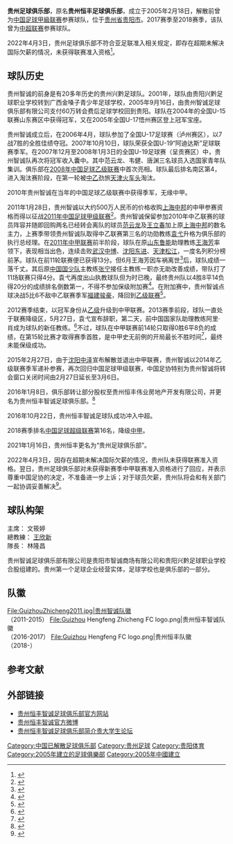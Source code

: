 {{Football club infobox
| clubname  = 贵州队<br>Guizhou F.C.
| image     = [[File:Guizhou_Hengfeng_FC_logo.png|180px]]
| fullname  = 贵州足球俱乐部
| nickname  = 
| founded   = 2005年
| dissolved = 2022年4月3日
| city      = [[贵州|贵州]][[贵阳市|贵阳市]]
| ground    = [[贵阳市奥林匹克体育中心|贵阳市奥林匹克体育中心]]
| capacity  = 51,686人
| owner     = [[贵州恒丰伟业|贵州恒丰伟业]]
| ceotitle  = 董事长
| ceo       = 文筱婷
| manager   = [[王欣新|王欣新]]
| league    = [[中國足球甲級聯賽|中國足球甲級聯賽]]
| season    = [[2021年中國足球甲級聯賽|2021]]
| position  = 中甲，第 12 位
| pattern_la1=|pattern_b1=
| leftarm1=FFFFFF|body1=FFFFFF|rightarm1=FFFFFF|shorts1=FFFFFF|socks1=FFFFFF
| pattern_la2=|pattern_b2=_redcollar|pattern_ra2=
| leftarm2=E60000|body2=E60000|rightarm2=E60000|shorts2=E60000|socks2=E60000
}}

'''贵州足球俱乐部'''，原名'''贵州恒丰足球俱乐部'''，成立于2005年2月18日，解散前曾为[[中国足球甲級联赛|中国足球甲級联赛]]参赛球队，位于[[贵州省|贵州省]][[贵阳市|贵阳市]]。2017赛季至2018赛季，该队曾为[[中超联赛|中超联赛]]参赛球队。

2022年4月3日，贵州足球俱乐部不符合亚足联准入相关规定，即存在超期未解决国际欠薪的情况，未获得联赛准入资格<ref>{{cite web |title=贵州足球俱乐部未获新赛季中甲联赛准入资格 |url=http://news.sohu.com/a/535071277_121106687 |website=搜狐 |accessdate=2022-04-05}}</ref>。

== 球队历史 ==
贵州智诚的前身是有20多年历史的贵州兴黔足球队。2001年，球队由贵阳兴黔足球职业学校转到广西金嗓子青少年足球学校，2005年9月16日，由贵州智诚足球俱乐部有限公司支付60万转会费后足球学校回到贵阳。球队在2004年的全国U-15联赛山东赛区中获得冠军，又在2005年全国U-17悟州赛区登上冠军宝座。

贵州智诚成立后，在2006年4月，球队参加了全国U-17足球赛（泸州赛区），以7战7胜的全胜佳绩夺冠。2007年10月10日，球队荣获全国U-19“阿迪达斯”足球联赛季军。在2007年12月至2008年1月3日的全国U-19足球赛（呈贡赛区）中，贵州智诚队再次将冠军收入囊中。其中范云龙、韦健、唐渊三名球员入选国家青年队集训。俱乐部在[[2008年中国足球乙级联赛|2008年中国足球乙级联赛]]中首次亮相。球队最后排名南区第4，进入淘汰赛阶段，在第一轮被[[中乙|中乙]]劲旅[[天津火车头|天津火车头]]淘汰。

2010年贵州智诚在当年的中国足球乙级联赛中获得季军，无缘中甲。

2011年1月28日，贵州智诚以大约500万人民币的价格收购[[上海浦东中邦足球俱乐部|上海中邦]]的中甲参赛资格而得以征战[[2011年中国足球甲级联赛|2011年中国足球甲级联赛]]<ref>{{Cite web |url=http://sports.163.com/11/0129/20/6RJHAI3I00051C8L.html |title=西部足球2011迎中甲新军 贵州智诚成功收购中邦 |access-date=2011-02-01 |archive-date=2020-09-25 |archive-url=https://web.archive.org/web/20200925173913/http://sports.163.com/11/0129/20/6RJHAI3I00051C8L.html |dead-url=no }}</ref>。贵州智诚保留参加2010年中乙联赛的球员阵容并随即回购两名已经转会离队的球员[[范云龙|范云龙]]及[[王立春|王立春]]加上原[[上海浦东中邦足球俱乐部|上海中邦]]的数名主力，上赛季带领贵州智诚队取得中乙联赛第三名的功勋教练[[袁弋|袁弋]]升格为俱乐部的执行总经理。在[[2011年中国足球甲级联赛|2011年中甲联赛]]前半阶段，球队在原[[山东鲁能泰山足球俱乐部|山东鲁能]]助理教练[[王海芳|王海芳]]率领下，表现相当出色，连续击败[[湖北武汉中博职业足球俱乐部|武汉中博]]、[[沈阳东进足球俱乐部|沈阳东进]]、[[天津松江足球俱乐部|天津松江]]，一度名列积分榜前茅。球队在前11轮联赛便已获得13分。但6月王海芳因车祸离世<ref>{{Cite web |url=http://news.163.com/11/0604/05/75M9JRIS00014AED.html |title=王永珀叔叔王海芳2日晚因车祸去世 |access-date=2011-11-29 |archive-url=https://web.archive.org/web/20150417000342/http://news.163.com/11/0604/05/75M9JRIS00014AED.html |archive-date=2015-04-17 |dead-url=yes }}</ref>后，球队成绩一落千丈。其后原[[中国国家少年足球队|中国国少队]]主教练[[张宁_(足球教练)|张宁]]接任主教练一职亦无助改善成绩，带队打了11场联赛只得4分。袁弋再度出山执教球队但为时已晚，最终贵州队以4胜8平14负得20分的成绩排名倒数第一，不得不参加保级附加赛<ref>{{Cite web |url=http://sports.sohu.com/20111101/n324157574.shtml |title=贵州2011年赛季总结：交昂贵学费 两换帅毁于天灾人祸 |access-date=2011-11-05 |archive-date=2016-03-04 |archive-url=https://web.archive.org/web/20160304221629/http://sports.sohu.com/20111101/n324157574.shtml |dead-url=no }}</ref>。在附加赛中，贵州智诚点球决战5比6不敌中乙联赛季军[[福建骏豪足球俱乐部|福建骏豪]]，降回到[[2012年中国足球乙级联赛|乙级联赛]]<ref>{{Cite web |url=http://sports.sina.com.cn/b/2011-11-29/17205849084.shtml |title=中甲附加赛-李超建功 福建点球6-5险胜贵州冲甲 |access-date=2011-11-29 |archive-date=2016-03-04 |archive-url=https://web.archive.org/web/20160304094127/http://sports.sina.com.cn/b/2011-11-29/17205849084.shtml |dead-url=no }}</ref>。

2012赛季结束，以冠军身份从[[2012年中国足球乙级联赛|乙级]]升级到中甲联赛。2013赛季前段，球队一直处于联赛降级区，5月27日，袁弋宣布辞职，第二天，前中国国家队助理教练阿里·肖成为球队的新任教练。<ref>{{Cite web |url=http://sports.sina.com.cn/b/2013-05-28/11546592829.shtml |title=贵州智诚宣布聘请队史首位洋帅 前国足助教正式上任 |access-date=2013-05-28 |archive-date=2020-11-29 |archive-url=https://web.archive.org/web/20201129070555/http://sports.sina.com.cn/b/2013-05-28/11546592829.shtml |dead-url=no }}</ref>不过，球队在中甲联赛前14轮只取得0胜6平8负的成绩，在第15轮比赛才取得赛季首胜，是中甲史无前例的开局最长不胜时间<ref>{{Cite web |url=http://sports.sina.com.cn/b/2013-07-06/19346657240.shtml |title=贵州首胜乐不起来 用15轮赢1场创中甲纪录保级还远 |access-date=2013-07-06 |archive-date=2018-01-21 |archive-url=https://web.archive.org/web/20180121071350/http://sports.sina.com.cn/b/2013-07-06/19346657240.shtml |dead-url=no }}</ref>，最终未能保级成功。

2015年2月27日，由于[[沈阳中泽|沈阳中泽]]宣布解散並退出中甲联赛，贵州智诚以2014年乙级联赛季军递补参赛，再次回归中国足球甲级联赛，中国足协特别为贵州智诚将转会窗口关闭时间由2月27日延长至3月6日。

2016年1月8日，俱乐部转让部分股权至贵州恒丰伟业房地产开发有限公司，并更名为贵州恒丰智诚足球俱乐部。<ref>{{Cite web |url=http://www.fa.org.cn/bulletin/cla/2016-01-08/490659.html |title=关于贵州智诚足球俱乐部有限公司主要股权转让并更名为贵州恒丰智诚足球俱乐部有限公司的公示 |access-date=2016-01-11 |archive-url=https://web.archive.org/web/20160213115706/http://www.fa.org.cn/bulletin/cla/2016-01-08/490659.html |archive-date=2016-02-13 |dead-url=yes }}</ref>

2016年10月22日，贵州恒丰智诚足球队成功冲入中超。

2018赛季排名[[中国足球协会超级联赛|中国足球超级联赛]]第16名，降级[[中甲|中甲]]。

2021年1月16日，贵州恒丰更名为“贵州足球俱乐部”。

2022年4月3日，因存在超期未解决国际欠薪的情况，贵州队未获得联赛准入资格。翌日，贵州足球俱乐部对未获得新赛季中甲联赛准入资格进行了回应，并表示尊重中国足协的决定，不准备进一步上诉；对于球员欠薪，贵州队将会和有关部门一起协调妥善解决<ref>{{cite web |title=贵州队回应未能准入：不准备上诉尊重足协一切决定 |url=https://sports.sina.com.cn/china/b/2022-04-04/doc-imcwipii2299644.shtml |website=新浪体育 |accessdate=2022-04-05}}</ref>。

== 球队构架 ==
主席：{{flagicon|CHN}} 文筱婷
<br>總教練：{{flagicon|CHN}} [[王欣新|王欣新]]
<br>隊長：{{flagicon|CHN}} 林隆昌

贵州智诚足球俱乐部有限公司是贵阳市智诚商场有限公司和贵阳兴黔足球职业学校合股组建的。贵州第一个足球企业经营实体，足球学校也是俱乐部的一部分。

== 队徽 ==
<gallery>
File:GuizhouZhicheng2011.jpg|贵州智诚队徽<br />（2011-2015）
File:Guizhou Hengfeng Zhicheng FC logo.png|贵州恒丰智诚队徽<br />（2016-2017）
File:Guizhou Hengfeng FC logo.png|贵州恒丰队徽<br />（2018-）
</gallery>

== 参考文献 ==
{{reflist}}

== 外部链接 ==
*[http://www.gzzcclub.com/ 贵州恒丰智诚足球俱乐部官方网站]{{Wayback|url=http://www.gzzcclub.com/ |date=20090917162838 }}
*[http://weibo.com/2611553927 贵州恒丰智诚官方微博]
*[http://www.gzubbs.com/index1/bbs/dispbbs.asp?boardID=7&ID=121903&page=3 贵州恒丰智诚足球俱乐部简介贵大学生论坛]{{dead link|date=2018年4月 |bot=InternetArchiveBot |fix-attempted=yes }}

{{中国足球乙级联赛冠军}}
{{2019中甲}}
{{2018年中超分类名单贵州}}

[[Category:中国已解散足球俱乐部|Category:中国已解散足球俱乐部]]
[[Category:贵州足球|Category:贵州足球]]
[[Category:贵阳体育|Category:贵阳体育]]
[[Category:2005年建立的足球俱樂部|Category:2005年建立的足球俱樂部]]
[[Category:2005年中國建立|Category:2005年中國建立]]